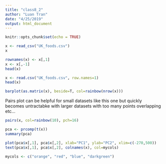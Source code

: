 ```yaml
---
title: "class8_2"
author: "Luan Tran"
date: "4/25/2019"
output: html_document
---
```


```r
knitr::opts_chunk$set(echo = TRUE)
```

```r
x <- read_csv("UK_foods.csv")
x
```
```r
rownames(x) <- x[,1]
x <- x[,-1]
head(x)

```

```r
x <- read.csv("UK_foods.csv", row.names=1)
head(x)
```

```r
barplot(as.matrix(x), beside=T, col=rainbow(nrow(x)))
```

Pairs plot can be helpful for small datasets like this one but quickly becomes untractabke with larger datasets with too many points overlapping etc...
```r
pairs(x, col=rainbow(10), pch=16)
```

```r
pca <- prcomp(t(x))
summary(pca)
```

```r
plot(pca$x[,1], pca$x[,2], xlab="PC1", ylab="PC2", xlim=c(-270,500))
text(pca$x[,1], pca$x[,2], colnames(x), col=mycols)
```

```r
mycols <- c("orange", "red", "blue", "darkgreen")

```

